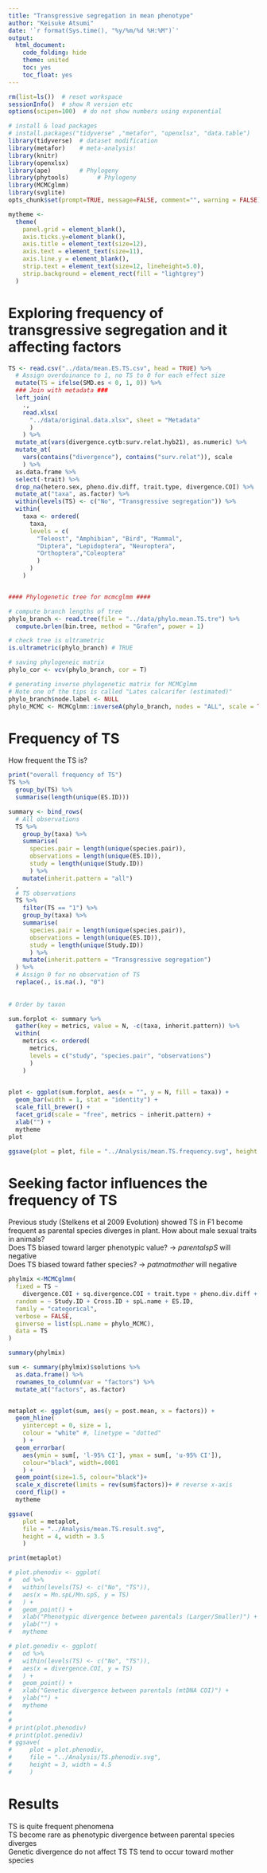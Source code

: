 ---
title: "Transgressive segregation in mean phenotype"
author: "Keisuke Atsumi"
date: '`r format(Sys.time(), "%y/%m/%d %H:%M")`'
output:
  html_document:
    code_folding: hide
    theme: united
    toc: yes
    toc_float: yes
---

```{r setup, include=FALSE}

rm(list=ls())  # reset workspace
sessionInfo()  # show R version etc
options(scipen=100)  # do not show numbers using exponential

# install & load packages
# install.packages("tidyverse" ,"metafor", "openxlsx", "data.table")
library(tidyverse)  # dataset modification
library(metafor)    # meta-analysis!
library(knitr)
library(openxlsx)
library(ape)        # Phylogeny
library(phytools)        # Phylogeny
library(MCMCglmm)
library(svglite)
opts_chunk$set(prompt=TRUE, message=FALSE, comment="", warning = FALSE) 

mytheme <- 
  theme(
    panel.grid = element_blank(),
    axis.ticks.y=element_blank(),
    axis.title = element_text(size=12),
    axis.text = element_text(size=11),
    axis.line.y = element_blank(),
    strip.text = element_text(size=12, lineheight=5.0),
    strip.background = element_rect(fill = "lightgrey")
  )

```

# Exploring frequency of transgressive segregation and it affecting factors

```{r TS}

TS <- read.csv("../data/mean.ES.TS.csv", head = TRUE) %>%
  # Assign overdoinance to 1, no TS to 0 for each effect size
  mutate(TS = ifelse(SMD.es < 0, 1, 0)) %>%
  ### Join with metadata ###
  left_join(
    .,
    read.xlsx(
      "../data/original.data.xlsx", sheet = "Metadata"
      )
    ) %>%
  mutate_at(vars(divergence.cytb:surv.relat.hyb21), as.numeric) %>%
  mutate_at(
    vars(contains("divergence"), contains("surv.relat")), scale
    ) %>%
  as.data.frame %>%
  select(-trait) %>%
  drop_na(hetero.sex, pheno.div.diff, trait.type, divergence.COI) %>%
  mutate_at("taxa", as.factor) %>%
  within(levels(TS) <- c("No", "Transgressive segregation")) %>%
  within(
    taxa <- ordered(
      taxa,
      levels = c(
        "Teleost", "Amphibian", "Bird", "Mammal",
        "Diptera", "Lepidoptera", "Neuroptera", 
        "Orthoptera","Coleoptera" 
        )
      )
    )


#### Phylogenetic tree for mcmcglmm ####

# compute branch lengths of tree
phylo_branch <- read.tree(file = "../data/phylo.mean.TS.tre") %>%
  compute.brlen(bin.tree, method = "Grafen", power = 1)

# check tree is ultrametric
is.ultrametric(phylo_branch) # TRUE

# saving phylogeneic matrix
phylo_cor <- vcv(phylo_branch, cor = T)

# generating inverse phylogenetic matrix for MCMCglmm
# Note one of the tips is called "Lates calcarifer (estimated)"
phylo_branch$node.label <- NULL
phylo_MCMC <- MCMCglmm::inverseA(phylo_branch, nodes = "ALL", scale = TRUE)$Ainv

```

# Frequency of TS
How frequent the TS is?  

```{r freq of od}

print("overall frequency of TS")
TS %>%
  group_by(TS) %>%
  summarise(length(unique(ES.ID)))

summary <- bind_rows(
  # All observations
  TS %>%
    group_by(taxa) %>%
    summarise(
      species.pair = length(unique(species.pair)),
      observations = length(unique(ES.ID)),
      study = length(unique(Study.ID))
      ) %>%
    mutate(inherit.pattern = "all")
  ,
  # TS observations
  TS %>%
    filter(TS == "1") %>%
    group_by(taxa) %>%
    summarise(
      species.pair = length(unique(species.pair)),
      observations = length(unique(ES.ID)),
      study = length(unique(Study.ID))
      ) %>%
    mutate(inherit.pattern = "Transgressive segregation")
  ) %>%
  # Assign 0 for no observation of TS
  replace(., is.na(.), "0")
  
  
# Order by taxon

sum.forplot <- summary %>% 
  gather(key = metrics, value = N, -c(taxa, inherit.pattern)) %>%
  within(
    metrics <- ordered(
      metrics,
      levels = c("study", "species.pair", "observations")
      )
    )
  

plot <- ggplot(sum.forplot, aes(x = "", y = N, fill = taxa)) +
  geom_bar(width = 1, stat = "identity") +
  scale_fill_brewer() +
  facet_grid(scale = "free", metrics ~ inherit.pattern) +
  xlab("") +
  mytheme
plot

ggsave(plot = plot, file = "../Analysis/mean.TS.frequency.svg", height = 5, width = 5)


```

# Seeking factor influences the frequency of TS
Previous study (Stelkens et al 2009 Evolution) showed TS in F1 become frequent as parental species diverges in plant. How about male sexual traits in animals?  
Does TS biased toward larger phenotypic value? -> <i>parentalspS</i> will negative   
Does TS biased toward father species? -> <i>patmatmother</i> will negative



```{r mixed model}

phylmix <-MCMCglmm(
  fixed = TS ~ 
    divergence.COI + sq.divergence.COI + trait.type + pheno.div.diff + hetero.sex + distribution + parental + direction + reciprocal,
  random = ~ Study.ID + Cross.ID + spL.name + ES.ID,
  family = "categorical",
  verbose = FALSE,
  ginverse = list(spL.name = phylo_MCMC), 
  data = TS
)

summary(phylmix)

sum <- summary(phylmix)$solutions %>%
  as.data.frame() %>%
  rownames_to_column(var = "factors") %>%
  mutate_at("factors", as.factor)


metaplot <- ggplot(sum, aes(y = post.mean, x = factors)) +
  geom_hline(
    yintercept = 0, size = 1, 
    colour = "white" #, linetype = "dotted"         
    ) +
  geom_errorbar(
    aes(ymin = sum[, 'l-95% CI'], ymax = sum[, 'u-95% CI']), 
    colour="black", width=.0001
    ) +
  geom_point(size=1.5, colour="black")+
  scale_x_discrete(limits = rev(sum$factors))+ # reverse x-axis
  coord_flip() +
  mytheme

ggsave(
    plot = metaplot, 
    file = "../Analysis/mean.TS.result.svg", 
    height = 4, width = 3.5
    )

print(metaplot)

# plot.phenodiv <- ggplot(
#   od %>%
#   within(levels(TS) <- c("No", "TS")),
#   aes(x = Mn.spL/Mn.spS, y = TS)
#   ) +
#   geom_point() +
#   xlab("Phenotypic divergence between parentals (Larger/Smaller)") +
#   ylab("") +
#   mytheme

# plot.genediv <- ggplot(
#   od %>%
#   within(levels(TS) <- c("No", "TS")),
#   aes(x = divergence.COI, y = TS)
#   ) +
#   geom_point() +
#   xlab("Genetic divergence between parentals (mtDNA COI)") +
#   ylab("") +
#   mytheme
# 
# 
# print(plot.phenodiv)
# print(plot.genediv)
# ggsave(
#     plot = plot.phenodiv, 
#     file = "../Analysis/TS.phenodiv.svg", 
#     height = 3, width = 4.5
#     )

```

# Results
TS is quite frequent phenomena  
TS become rare as phenotypic divergence between parental species diverges  
Genetic divergence do not affect TS
TS tend to occur toward mother species
